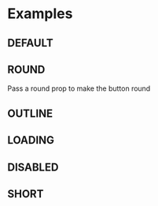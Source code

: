 
<Meta title="Example|Button" />

# Examples

## DEFAULT

<Preview>
  <Story  id="stories-button--default" />
</Preview>

## ROUND
Pass a round prop to make the button round

<Preview>
  <Story  id="stories-button--round" />
</Preview>

## OUTLINE

<Preview>
  <Story  id="stories-button--outline" />
</Preview>

## LOADING

<Preview>
  <Story  id="stories-button--loading" />
</Preview>

## DISABLED

<Preview>
  <Story  id="stories-button--disabled" />
</Preview>

## SHORT

<Preview>
  <Story  id="stories-button--short" />
</Preview>

